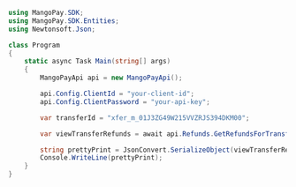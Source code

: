 ```csharp .NET 
using MangoPay.SDK;
using MangoPay.SDK.Entities;
using Newtonsoft.Json;

class Program
{
    static async Task Main(string[] args)
    {
        MangoPayApi api = new MangoPayApi();

        api.Config.ClientId = "your-client-id";
        api.Config.ClientPassword = "your-api-key";

        var transferId = "xfer_m_01J3ZG49W215VVZRJS394DKM00";

        var viewTransferRefunds = await api.Refunds.GetRefundsForTransferAsync(transferId, new Pagination(1, 100), null);

        string prettyPrint = JsonConvert.SerializeObject(viewTransferRefunds, Formatting.Indented);
        Console.WriteLine(prettyPrint);
    }
}
```
